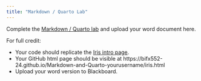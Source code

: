 ```yaml
---
title: "Markdown / Quarto Lab"
---
```


<!--
# insert into Blackboard assignment with:
<iframe width="450" height="500" src="https://example.com" title="Markdown / Quarto Lab"></iframe>

Due Date: Aug 20 @ end of day
Points: 10
Display after: Aug 20 @ 5 PM
-->

Complete the [Markdown / Quarto lab](labs/01markdown/) and upload your word document here.

For full credit:

* Your code should replicate the [Iris intro page](https://rpubs.com/moeransm/intro-iris).
* Your GitHub html page should be visible at https://bifx552-24.github.io/Markdown-and-Quarto-yourusername/iris.html
* Upload your word version to Blackboard.
